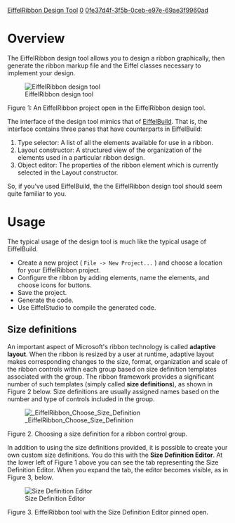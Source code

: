 [[Property:title|EiffelRibbon Design Tool]]
[[Property:weight|0]]
[[Property:uuid|0fe37d4f-3f5b-0ceb-e97e-69ae3f9960ad]]
=Overview=

The EiffelRibbon design tool allows you to design a ribbon graphically, then generate the ribbon markup file and the Eiffel classes necessary to implement your design. 


[[Image:EiffelRibbon design tool 01|EiffelRibbon design tool]]

Figure 1: An EiffelRibbon project open in the EiffelRibbon design tool.


The interface of the design tool mimics that of [[EiffelBuild|EiffelBuild]]. That is, the interface contains three panes that have counterparts in EiffelBuild:

# Type selector: A list of all the elements available for use in a ribbon.
# Layout constructor: A structured view of the organization of the elements used in a particular ribbon design.
# Object editor: The properties of the ribbon element which is currently selected in the Layout constructor.

So, if you've used EiffelBuild, the the EiffelRibbon design tool should seem quite familiar to you. 

=Usage=

The typical usage of the design tool is much like the typical usage of EiffelBuild. 

* Create a new project ( <code lang="text">File -> New Project...</code> ) and choose a location for your EiffelRibbon project.
* Configure the ribbon by adding elements, name the elements, and choose icons for buttons.
* Save the project.
* Generate the code.
* Use EiffelStudio to compile the generated code.

==Size definitions==

An important aspect of Microsoft's ribbon technology is called '''adaptive layout'''. When the ribbon is resized by a user at runtime, adaptive layout makes corresponding changes to the size, format, organization and scale of the ribbon controls within each group based on size definition templates associated with the group. The ribbon framework provides a significant number of such templates (simply called '''size definitions'''), as shown in Figure 2 below. Size definitions are usually assigned names based on the number and type of controls included in the group. 


[[Image: EiffelRibbon Choose Size Definition]]

Figure 2. Choosing a size definition for a ribbon control group.


In addition to using the size definitions provided, it is possible to create your own custom size definitions. You do this with the '''Size Definition Editor'''. At the lower left of Figure 1 above you can see the tab representing the Size Definition Editor. When you expand the tab, the editor becomes visible, as in Figure 3, below.


[[Image: EiffelRibbon size definition editor|Size Definition Editor]]

Figure 3. EiffelRibbon tool with the Size Definition Editor pinned open.



